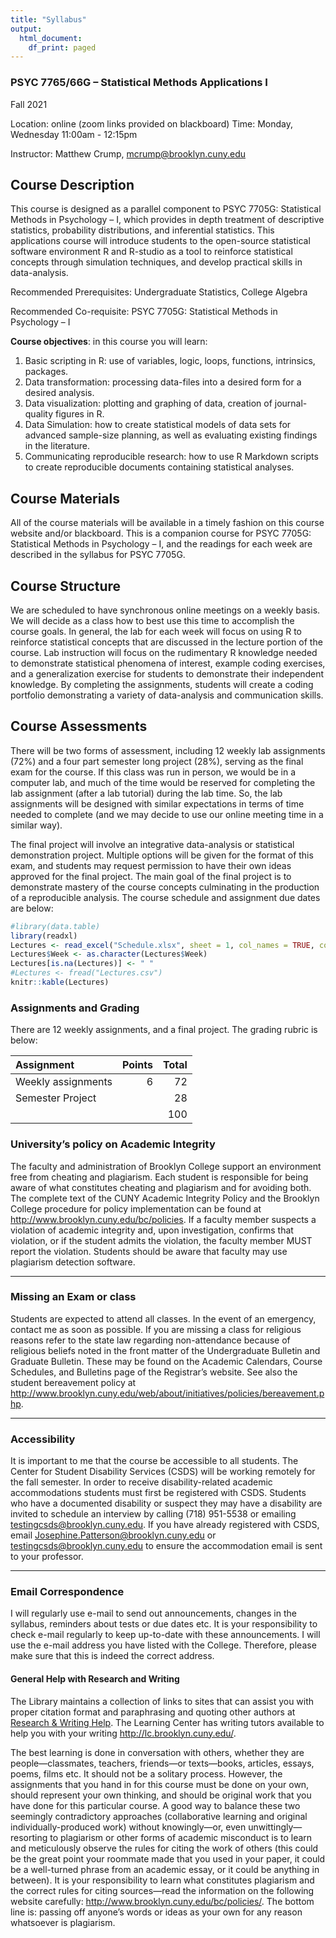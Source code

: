 ```yaml
---
title: "Syllabus"
output:
  html_document:
    df_print: paged
---
```


### PSYC 7765/66G – Statistical Methods Applications I

Fall 2021

Location: online (zoom links provided on blackboard)
Time: Monday, Wednesday 11:00am - 12:15pm

Instructor:  Matthew Crump, [mcrump@brooklyn.cuny.edu](mcrump@brooklyn.cuny.edu)

## Course Description

This course is designed as a parallel component to PSYC 7705G: Statistical Methods in Psychology – I, which provides in depth treatment of descriptive statistics, probability distributions, and inferential statistics. This applications course will introduce students to the open-source statistical software environment R and R-studio as a tool to reinforce statistical concepts through simulation techniques, and develop practical skills in data-analysis.

Recommended Prerequisites: Undergraduate Statistics, College Algebra

Recommended Co-requisite: PSYC 7705G: Statistical Methods in Psychology – I

**Course objectives**: in this course you will learn:

1.	Basic scripting in R: use of variables, logic, loops, functions, intrinsics, packages.
2.	Data transformation: processing data-files into a desired form for a desired analysis.
3.	Data visualization: plotting and graphing of data, creation of journal-quality figures in R.
4.	Data Simulation: how to create statistical models of data sets for advanced sample-size planning, as well as evaluating existing findings in the literature.
5.	Communicating reproducible research: how to use R Markdown scripts to create reproducible documents containing statistical analyses.

## Course Materials

All of the course materials will be available in a timely fashion on this course website and/or blackboard. This is a companion course for PSYC 7705G: Statistical Methods in Psychology – I, and the readings for each week are described in the syllabus for PSYC 7705G.

## Course Structure

We are scheduled to have synchronous online meetings on a weekly basis. We will decide as a class how to best use this time to accomplish the course goals. In general, the lab for each week will focus on using R to reinforce statistical concepts that are discussed in the lecture portion of the course. Lab instruction will focus on the rudimentary R knowledge needed to demonstrate statistical phenomena of interest, example coding exercises, and a generalization exercise for students to demonstrate their independent knowledge. By completing the assignments, students will create a coding portfolio demonstrating a variety of data-analysis and communication skills.

## Course Assessments

There will be two forms of assessment, including 12 weekly lab assignments (72%) and a four part semester long project (28%), serving as the final exam for the course. If this class was run in person, we would be in a computer lab, and much of the time would be reserved for completing the lab assignment (after a lab tutorial) during the lab time. So, the lab assignments will be designed with similar expectations in terms of time needed to complete (and we may decide to use our online meeting time in a similar way).

The final project will involve an integrative data-analysis or statistical demonstration project. Multiple options will be given for the format of this exam, and students may request permission to have their own ideas approved for the final project. The main goal of the final project is to demonstrate mastery of the course concepts culminating in the production of a reproducible analysis. The course schedule and assignment due dates are below:


```r
#library(data.table)
library(readxl)
Lectures <- read_excel("Schedule.xlsx", sheet = 1, col_names = TRUE, col_types = NULL, na = "", skip = 0)
Lectures$Week <- as.character(Lectures$Week)
Lectures[is.na(Lectures)] <- " "
#Lectures <- fread("Lectures.csv")
knitr::kable(Lectures)

```

### Assignments and Grading

There are 12 weekly assignments, and a final project. The grading rubric is below:

| Assignment |  Points| Total|
|:----------|--------:|-------:|
| Weekly assignments | 6 | 72|
| Semester Project |  | 28|
|||100|

### University’s policy on Academic Integrity

The faculty and administration of Brooklyn College support an environment free from cheating and plagiarism. Each student is responsible for being aware of what constitutes cheating and plagiarism and for avoiding both. The complete text of the CUNY Academic Integrity Policy and the Brooklyn College procedure for policy implementation can be found at <http://www.brooklyn.cuny.edu/bc/policies>. If a faculty member suspects a violation of academic integrity and, upon investigation, confirms that violation, or if the student admits the violation, the faculty member MUST report the violation. Students should be aware that faculty may use plagiarism detection software.

---

### Missing an Exam or class

Students are expected to attend all classes. In the event of an emergency, contact me as soon as possible. If you are missing a class for religious reasons refer to the state law regarding non-attendance because of religious beliefs noted in the front matter of the Undergraduate Bulletin and Graduate Bulletin. These may be found on the Academic Calendars, Course Schedules, and Bulletins page of the Registrar’s website. See also the student bereavement policy at <http://www.brooklyn.cuny.edu/web/about/initiatives/policies/bereavement.php>.


---

### Accessibility

It is important to me that the course be accessible to all students. The Center for Student Disability Services (CSDS) will be working remotely for the fall semester. In order to receive disability-related academic accommodations students must first be registered with CSDS. Students who have a documented disability or suspect they may have a disability are invited to schedule an interview by calling (718) 951-5538 or emailing <testingcsds@brooklyn.cuny.edu>. If you have already registered with CSDS, email <Josephine.Patterson@brooklyn.cuny.edu> or <testingcsds@brooklyn.cuny.edu> to ensure the accommodation email is sent to your professor.

---

### Email Correspondence

I will regularly use e-mail to send out announcements, changes in the syllabus, reminders about tests or due dates etc. It is your responsibility to check e-mail regularly to keep up-to-date with these announcements. I will use the e-mail address you have listed with the College. Therefore, please make sure that this is indeed the correct address.

#### General Help with Research and Writing

The Library maintains a collection of links to sites that can assist you with proper citation format and paraphrasing and quoting other authors at [Research & Writing Help](https://library.brooklyn.cuny.edu/resources/?service=research-help).  The Learning Center has writing tutors available to help you with your writing [http://lc.brooklyn.cuny.edu/](http://lc.brooklyn.cuny.edu/).

The best learning is done in conversation with others, whether they are people—classmates, teachers, friends—or texts—books, articles, essays, poems, films etc. It should not be a solitary process. However, the assignments that you hand in for this course must be done on your own, should represent your own thinking, and should be original work that you have done for this particular course. A good way to balance these two seemingly contradictory approaches (collaborative learning and original individually-produced work) without knowingly—or, even unwittingly—resorting to plagiarism or other forms of academic misconduct is to learn and meticulously observe the rules for citing the work of others (this could be the great point your roommate made that you used in your paper, it could be a well-turned phrase from an academic essay, or it could be anything in between). It is your responsibility to learn what constitutes plagiarism and the correct rules for citing sources—read the information on the following website carefully: [http://www.brooklyn.cuny.edu/bc/policies/](http://www.brooklyn.cuny.edu/bc/policies/). The bottom line is: passing off anyone’s words or ideas as your own for any reason whatsoever is plagiarism.


